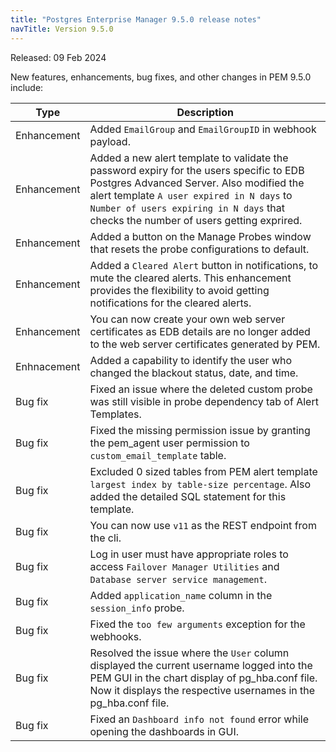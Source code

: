 ```yaml
---
title: "Postgres Enterprise Manager 9.5.0 release notes"
navTitle: Version 9.5.0
---
```


Released: 09 Feb 2024

New features, enhancements, bug fixes, and other changes in PEM 9.5.0 include:

| Type         | Description                                                                                                                                                                                                                                                              |
|--------------|--------------------------------------------------------------------------------------------------------------------------------------------------------------------------------------------------------------------------------------------------------------------------|
| Enhancement  | Added `EmailGroup` and `EmailGroupID` in webhook payload.                                                                                                                                                                                                                |
| Enhancement  | Added a new alert template to validate the password expiry for the users specific to EDB Postgres Advanced Server. Also modified the alert template `A user expired in N days` to `Number of users expiring in N days` that checks the number of users getting exprired. |
| Enhancement  | Added a button on the Manage Probes window that resets the probe configurations to default.                                                                                                                                                                              |
| Enhancement  | Added a `Cleared Alert` button in notifications, to mute the cleared alerts. This enhancement provides the flexibility to avoid getting notifications for the cleared alerts.                                                                                            |
| Enhancement  | You can now create your own web server certificates as EDB details are no longer added to the web server certificates generated by PEM.                                                                                                                                   |
| Enhnacement  | Added a capability to identify the user who changed the blackout status, date, and time.                                                                                                                                                                                 |
| Bug&nbsp;fix | Fixed an issue where the deleted custom probe was still visible in probe dependency tab of Alert Templates.                                                                                                                                                              |
| Bug&nbsp;fix | Fixed the missing permission issue by granting the pem_agent user permission to `custom_email_template` table.                                                                                                                                                           |
| Bug&nbsp;fix | Excluded 0 sized tables from PEM alert template `largest index by table-size percentage`. Also added the detailed SQL statement for this template.                                                                                                                       |
| Bug&nbsp;fix | You can now use `v11` as the REST endpoint from the cli.                                                                                                                                                                                                                 |
| Bug&nbsp;fix | Log in user must have appropriate roles to access `Failover Manager Utilities` and `Database server service management`.                                                                                                                                                 |
| Bug&nbsp;fix | Added `application_name` column in the `session_info` probe.                                                                                                                                                                                                             |
| Bug&nbsp;fix | Fixed the `too few arguments` exception for the webhooks.                                                                                                                                                                                                                |
| Bug&nbsp;fix | Resolved the issue where the `User` column displayed the current username logged into the PEM GUI in the chart display of pg_hba.conf file. Now it displays the respective usernames in the pg_hba.conf file.                                                            |
| Bug&nbsp;fix | Fixed an `Dashboard info not found` error while opening the dashboards in GUI.                                                                                                                                                                                           |